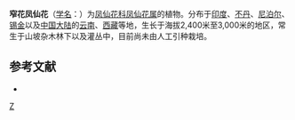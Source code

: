 {{Speciesbox 
| taxon = Impatiens stenantha
| authority = Hook. f.
}}

'''窄花凤仙花'''（[[学名|学名]]：{{lang|la|''Impatiens stenantha''}}）为[[凤仙花科|凤仙花科]][[凤仙花属|凤仙花属]]的植物。分布于[[印度|印度]]、[[不丹|不丹]]、[[尼泊尔|尼泊尔]]、[[锡金|锡金]]以及[[中国大陆|中国大陆]]的[[云南|云南]]、[[西藏|西藏]]等地，生长于海拔2,400米至3,000米的地区，常生于山坡杂木林下以及灌丛中，目前尚未由人工引种栽培。

== 参考文献 ==
<div class="references-small">
* {{cite web| url =http://www.bioinfo.cn/db05/KmzwSpecies.php?action=view&id=1159| title =窄花凤仙花| work =《中国高等植物数据库全库》| publisher =中国科学院微生物研究所| author =昆明植物研究所| accessdate =2009-02-22| deadurl =yes| archiveurl =https://web.archive.org/web/20160305012621/http://www.bioinfo.cn/db05/KmzwSpecies.php?action=view&id=1159| archivedate =2016-03-05}}
</div>
{{Taxonbar}}

[[Category:凤仙花属|Z]]